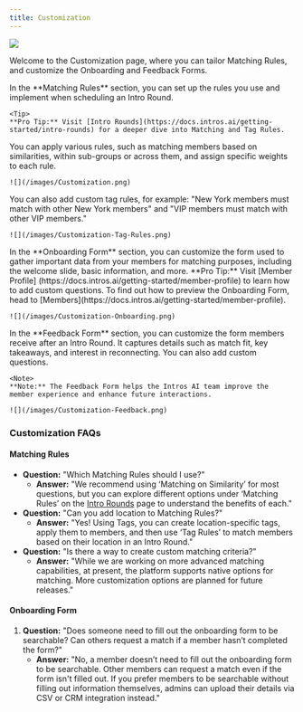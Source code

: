 ```yaml
---
title: Customization
---
```


![](/images/Customization.png)

Welcome to the Customization page, where you can tailor Matching Rules, and customize the Onboarding and Feedback Forms.

<Tabs>
  <Tab title="Matching Rules">
  In the **Matching Rules** section, you can set up the rules you use and implement when scheduling an Intro Round.

    <Tip>
    **Pro Tip:** Visit [Intro Rounds](https://docs.intros.ai/getting-started/intro-rounds) for a deeper dive into Matching and Tag Rules.
</Tip>
  
  You can apply various rules, such as matching members based on similarities, within sub-groups or across them, and assign specific weights to each rule.

    ![](/images/Customization.png)

 You can also add custom tag rules, for example: "New York members must match with other New York members" and "VIP members must match with other VIP members."

    ![](/images/Customization-Tag-Rules.png)
   
  </Tab>
  <Tab title="Onboarding Form">
  In the **Onboarding Form** section, you can customize the form used to gather important data from your members for matching purposes, including the welcome slide, basic information, and more.

   <Tip>
 **Pro Tip:** Visit [Member Profile] (https://docs.intros.ai/getting-started/member-profile) to learn how to add custom questions. To find out how to preview the Onboarding Form, head to [Members](https://docs.intros.ai/getting-started/member-profile).
</Tip>
  

    ![](/images/Customization-Onboarding.png)
  </Tab>
  <Tab title="Feedback Form">
    In the **Feedback Form** section, you can customize the form members receive after an Intro Round. It captures details such as match fit, key takeaways, and interest in reconnecting. You can also add custom questions.

    <Note>
    **Note:** The Feedback Form helps the Intros AI team improve the member experience and enhance future interactions.
  </Note>

    ![](/images/Customization-Feedback.png)

    
  </Tab>
</Tabs>

### **Customization FAQs**

#### **Matching Rules**

- **Question:** "Which Matching Rules should I use?"
    - **Answer:** "We recommend using ‘Matching on Similarity’ for most questions, but you can explore different options under ‘Matching Rules’ on the [Intro Rounds](https://docs.intros.ai/getting-started/intro-rounds) page to understand the benefits of each."
- **Question:** "Can you add location to Matching Rules?"
    - **Answer:** "Yes! Using Tags, you can create location-specific tags, apply them to members, and then use ‘Tag Rules’ to match members based on their location in an Intro Round."
- **Question:** "Is there a way to create custom matching criteria?"
    - **Answer:** "While we are working on more advanced matching capabilities, at present, the platform supports native options for matching. More customization options are planned for future releases."

#### **Onboarding Form**

1. **Question:** "Does someone need to fill out the onboarding form to be searchable? Can others request a match if a member hasn’t completed the form?"
    - **Answer:** "No, a member doesn’t need to fill out the onboarding form to be searchable. Other members can request a match even if the form isn't filled out. If you prefer members to be searchable without filling out information themselves, admins can upload their details via CSV or CRM integration instead."